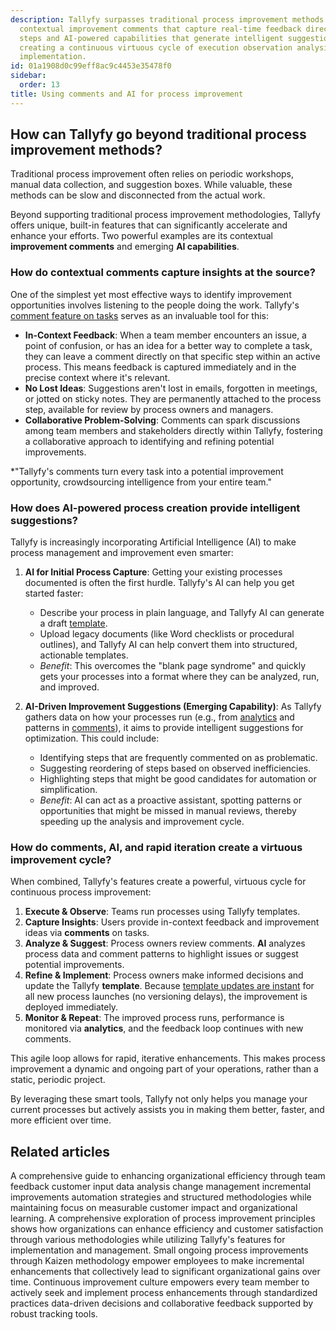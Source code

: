 ```yaml
---
description: Tallyfy surpasses traditional process improvement methods by offering
  contextual improvement comments that capture real-time feedback directly on process
  steps and AI-powered capabilities that generate intelligent suggestions for optimization
  creating a continuous virtuous cycle of execution observation analysis and rapid
  implementation.
id: 01a1908d0c99eff8ac9c4453e35478f0
sidebar:
  order: 13
title: Using comments and AI for process improvement
---
```


## How can Tallyfy go beyond traditional process improvement methods?

Traditional process improvement often relies on periodic workshops, manual data collection, and suggestion boxes. While valuable, these methods can be slow and disconnected from the actual work.

Beyond supporting traditional process improvement methodologies, Tallyfy offers unique, built-in features that can significantly accelerate and enhance your efforts. Two powerful examples are its contextual **improvement comments** and emerging **AI capabilities**.

### How do contextual comments capture insights at the source?

One of the simplest yet most effective ways to identify improvement opportunities involves listening to the people doing the work. Tallyfy's [comment feature on tasks](/products/pro/tracking-and-tasks/tasks/how-to-report-and-resolve-issues-in-tallyfy/) serves as an invaluable tool for this:

-   **In-Context Feedback**: When a team member encounters an issue, a point of confusion, or has an idea for a better way to complete a task, they can leave a comment directly on that specific step within an active process. This means feedback is captured immediately and in the precise context where it's relevant.
-   **No Lost Ideas**: Suggestions aren't lost in emails, forgotten in meetings, or jotted on sticky notes. They are permanently attached to the process step, available for review by process owners and managers.
-   **Collaborative Problem-Solving**: Comments can spark discussions among team members and stakeholders directly within Tallyfy, fostering a collaborative approach to identifying and refining potential improvements.

*"Tallyfy's comments turn every task into a potential improvement opportunity, crowdsourcing intelligence from your entire team."

### How does AI-powered process creation provide intelligent suggestions?

Tallyfy is increasingly incorporating Artificial Intelligence (AI) to make process management and improvement even smarter:

1.  **AI for Initial Process Capture**: Getting your existing processes documented is often the first hurdle. Tallyfy's AI can help you get started faster:
    *   Describe your process in plain language, and Tallyfy AI can generate a draft [template](/products/pro/documenting/templates/).
    *   Upload legacy documents (like Word checklists or procedural outlines), and Tallyfy AI can help convert them into structured, actionable templates.
    *   *Benefit*: This overcomes the "blank page syndrome" and quickly gets your processes into a format where they can be analyzed, run, and improved.

2.  **AI-Driven Improvement Suggestions (Emerging Capability)**: As Tallyfy gathers data on how your processes run (e.g., from [analytics](/products/pro/integrations/analytics/) and patterns in [comments](/products/pro/tracking-and-tasks/tasks/how-to-report-and-resolve-issues-in-tallyfy/)), it aims to provide intelligent suggestions for optimization. This could include:
    *   Identifying steps that are frequently commented on as problematic.
    *   Suggesting reordering of steps based on observed inefficiencies.
    *   Highlighting steps that might be good candidates for automation or simplification.
    *   *Benefit*: AI can act as a proactive assistant, spotting patterns or opportunities that might be missed in manual reviews, thereby speeding up the analysis and improvement cycle.

### How do comments, AI, and rapid iteration create a virtuous improvement cycle?

When combined, Tallyfy's features create a powerful, virtuous cycle for continuous process improvement:

1.  **Execute & Observe**: Teams run processes using Tallyfy templates.
2.  **Capture Insights**: Users provide in-context feedback and improvement ideas via **comments** on tasks.
3.  **Analyze & Suggest**: Process owners review comments. **AI** analyzes process data and comment patterns to highlight issues or suggest potential improvements.
4.  **Refine & Implement**: Process owners make informed decisions and update the Tallyfy **template**. Because [template updates are instant](/products/pro/documenting/templates/edit-templates/) for all new process launches (no versioning delays), the improvement is deployed immediately.
5.  **Monitor & Repeat**: The improved process runs, performance is monitored via **analytics**, and the feedback loop continues with new comments.

This agile loop allows for rapid, iterative enhancements. This makes process improvement a dynamic and ongoing part of your operations, rather than a static, periodic project.

By leveraging these smart tools, Tallyfy not only helps you manage your current processes but actively assists you in making them better, faster, and more efficient over time.


## Related articles
<CardGrid>
<LinkTitleCard header="<b>How To > Improve processes effectively</b>" href="/products/pro/tutorials/how-to/improve-processes-effectively/" > A comprehensive guide to enhancing organizational efficiency through team feedback customer input data analysis change management incremental improvements automation strategies and structured methodologies while maintaining focus on measurable customer impact and organizational learning. </LinkTitleCard>
<LinkTitleCard header="<b>How To > Process improvement</b>" href="/products/pro/tutorials/how-to/process-improvement/" > A comprehensive exploration of process improvement principles shows how organizations can enhance efficiency and customer satisfaction through various methodologies while utilizing Tallyfy's features for implementation and management. </LinkTitleCard>
<LinkTitleCard header="<b>Process Improvement > Kaizen - Continuous small improvements</b>" href="/products/pro/tutorials/how-to/process-improvement/kaizen-making-continuous-small-improvements-with-tallyfy/" > Small ongoing process improvements through Kaizen methodology empower employees to make incremental enhancements that collectively lead to significant organizational gains over time. </LinkTitleCard>
<LinkTitleCard header="<b>Process Improvement > Build a culture of continuous improvement</b>" href="/products/pro/tutorials/how-to/process-improvement/building-a-culture-of-continuous-improvement/" > Continuous improvement culture empowers every team member to actively seek and implement process enhancements through standardized practices data-driven decisions and collaborative feedback supported by robust tracking tools. </LinkTitleCard>
</CardGrid>